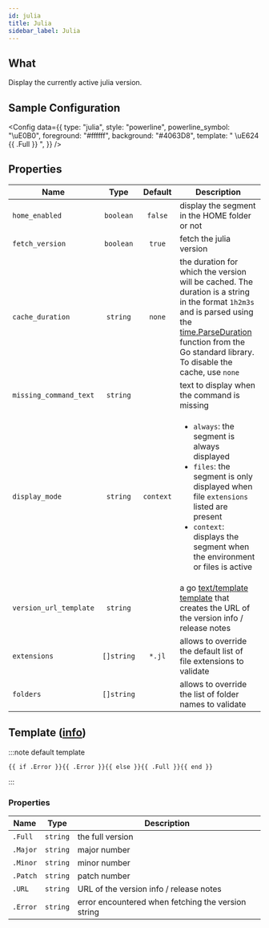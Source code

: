 ```yaml
---
id: julia
title: Julia
sidebar_label: Julia
---
```


## What

Display the currently active julia version.

## Sample Configuration


<Config
  data={{
    type: "julia",
    style: "powerline",
    powerline_symbol: "\uE0B0",
    foreground: "#ffffff",
    background: "#4063D8",
    template: " \uE624 {{ .Full }} ",
  }}
/>

## Properties

| Name                   |    Type    |  Default  | Description                                                                                                                                                                                                                          |
| ---------------------- | :--------: | :-------: | ------------------------------------------------------------------------------------------------------------------------------------------------------------------------------------------------------------------------------------ |
| `home_enabled`         | `boolean`  |  `false`  | display the segment in the HOME folder or not                                                                                                                                                                                        |
| `fetch_version`        | `boolean`  |  `true`   | fetch the julia version                                                                                                                                                                                                              |
| `cache_duration`       |  `string`  |  `none`   | the duration for which the version will be cached. The duration is a string in the format `1h2m3s` and is parsed using the [time.ParseDuration] function from the Go standard library. To disable the cache, use `none`              |
| `missing_command_text` |  `string`  |           | text to display when the command is missing                                                                                                                                                                                          |
| `display_mode`         |  `string`  | `context` | <ul><li>`always`: the segment is always displayed</li><li>`files`: the segment is only displayed when file `extensions` listed are present</li><li>`context`: displays the segment when the environment or files is active</li></ul> |
| `version_url_template` |  `string`  |           | a go [text/template][go-text-template] [template][templates] that creates the URL of the version info / release notes                                                                                                                |
| `extensions`           | `[]string` |  `*.jl`   | allows to override the default list of file extensions to validate                                                                                                                                                                   |
| `folders`              | `[]string` |           | allows to override the list of folder names to validate                                                                                                                                                                              |

## Template ([info][templates])

:::note default template

```template
{{ if .Error }}{{ .Error }}{{ else }}{{ .Full }}{{ end }}
```

:::

### Properties

| Name     | Type     | Description                                        |
| -------- | -------- | -------------------------------------------------- |
| `.Full`  | `string` | the full version                                   |
| `.Major` | `string` | major number                                       |
| `.Minor` | `string` | minor number                                       |
| `.Patch` | `string` | patch number                                       |
| `.URL`   | `string` | URL of the version info / release notes            |
| `.Error` | `string` | error encountered when fetching the version string |

[go-text-template]: https://golang.org/pkg/text/template/
[templates]: /docs/configuration/templates
[time.ParseDuration]: https://golang.org/pkg/time/#ParseDuration
